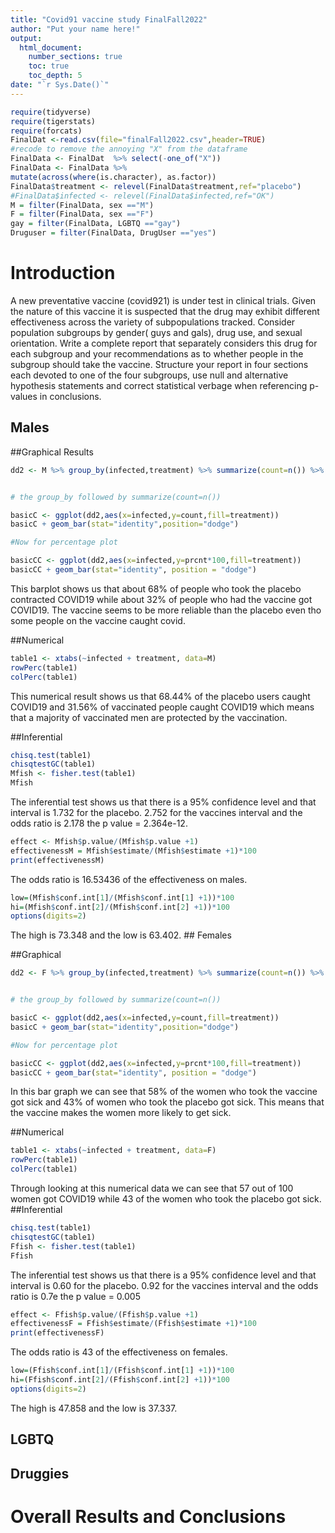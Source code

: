 ```yaml
---
title: "Covid91 vaccine study FinalFall2022"
author: "Put your name here!"
output: 
  html_document:
    number_sections: true
    toc: true
    toc_depth: 5
date: "`r Sys.Date()`" 
---
```


```r
require(tidyverse)
require(tigerstats)
require(forcats)
FinalDat <-read.csv(file="finalFall2022.csv",header=TRUE)
#recode to remove the annoying "X" from the dataframe
FinalData <- FinalDat  %>% select(-one_of("X"))
FinalData <- FinalData %>%
mutate(across(where(is.character), as.factor))
FinalData$treatment <- relevel(FinalData$treatment,ref="placebo")
#FinalData$infected <- relevel(FinalData$infected,ref="OK")
M = filter(FinalData, sex =="M")
F = filter(FinalData, sex =="F")
gay = filter(FinalData, LGBTQ =="gay")
Druguser = filter(FinalData, DrugUser =="yes")
```

# Introduction

A new  preventative vaccine (covid921) is under test in clinical trials. Given the nature of this vaccine it is suspected that the drug may exhibit different effectiveness across the variety of subpopulations tracked. Consider population subgroups by gender( guys and gals), drug use, and sexual orientation. Write a complete report that separately considers this drug for each subgroup and your recommendations as to whether people in the subgroup should take the vaccine. Structure your report in four sections each devoted to one of the four subgroups, use null and alternative hypothesis statements and correct statistical verbage when referencing p-values in conclusions.

## Males

##Graphical Results 
```r
dd2 <- M %>% group_by(infected,treatment) %>% summarize(count=n()) %>% mutate(prcnt=count/sum(count))


# the group_by followed by summarize(count=n())

basicC <- ggplot(dd2,aes(x=infected,y=count,fill=treatment))
basicC + geom_bar(stat="identity",position="dodge")

#Now for percentage plot

basicCC <- ggplot(dd2,aes(x=infected,y=prcnt*100,fill=treatment)) 
basicCC + geom_bar(stat="identity", position = "dodge")
```
This barplot shows us that about 68% of people who took the placebo contracted COVID19 while about 32% of people who had the vaccine got COVID19. The vaccine seems to be more reliable than the placebo even tho some people on the vaccine caught covid. 

##Numerical 
```r
table1 <- xtabs(~infected + treatment, data=M)
rowPerc(table1)
colPerc(table1)
```
This numerical result shows us that 68.44% of the placebo users caught COVID19 and 31.56% of vaccinated people caught COVID19 which means that a majority of vaccinated men are protected by the vaccination. 

##Inferential
```r
chisq.test(table1)
chisqtestGC(table1)
Mfish <- fisher.test(table1)
Mfish
```
The inferential test shows us that there is a 95% confidence level and that interval is 1.732 for the placebo. 2.752 for the vaccines interval and the odds ratio is 2.178 the p value = 2.364e-12. 

```r
effect <- Mfish$p.value/(Mfish$p.value +1)
effectivenessM = Mfish$estimate/(Mfish$estimate +1)*100
print(effectivenessM)
```
The odds ratio is 16.53436 of the effectiveness on males. 
```r
low=(Mfish$conf.int[1]/(Mfish$conf.int[1] +1))*100
hi=(Mfish$conf.int[2]/(Mfish$conf.int[2] +1))*100
options(digits=2)
```

The high is 73.348 and the low is 63.402.
## Females


##Graphical
```r
dd2 <- F %>% group_by(infected,treatment) %>% summarize(count=n()) %>% mutate(prcnt=count/sum(count))


# the group_by followed by summarize(count=n())

basicC <- ggplot(dd2,aes(x=infected,y=count,fill=treatment))
basicC + geom_bar(stat="identity",position="dodge")

#Now for percentage plot

basicCC <- ggplot(dd2,aes(x=infected,y=prcnt*100,fill=treatment)) 
basicCC + geom_bar(stat="identity", position = "dodge")
```

In this bar graph we can see that 58% of the women who took the vaccine got sick and 43% of women who took the placebo got sick. This means that the vaccine makes the women more likely to get sick. 

##Numerical
```r
table1 <- xtabs(~infected + treatment, data=F)
rowPerc(table1)
colPerc(table1)
```

Through looking at this numerical data we can see that 57 out of 100 women got COVID19 while 43 of the women who took the placebo got sick. 
##Inferential
```r
chisq.test(table1)
chisqtestGC(table1)
Ffish <- fisher.test(table1)
Ffish
```
The inferential test shows us that there is a 95% confidence level and that interval is 0.60 for the placebo. 0.92 for the vaccines interval and the odds ratio is 0.7e the p value = 0.005 

```r
effect <- Ffish$p.value/(Ffish$p.value +1)
effectivenessF = Ffish$estimate/(Ffish$estimate +1)*100
print(effectivenessF)
```
The odds ratio is 43 of the effectiveness on females. 

```r
low=(Ffish$conf.int[1]/(Ffish$conf.int[1] +1))*100
hi=(Ffish$conf.int[2]/(Ffish$conf.int[2] +1))*100
options(digits=2)
```
The high is 47.858 and the low is 37.337.

## LGBTQ



## Druggies


# Overall Results and Conclusions
